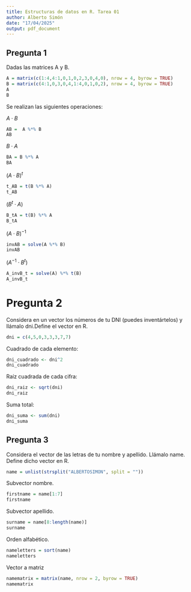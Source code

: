 ```yaml
---
title: Estructuras de datos en R. Tarea 01
author: Alberto Simón
date: "17/04/2025"
output: pdf_document
---
```

## Pregunta 1
Dadas las matrices A y B.
```r
A = matrix(c(1:4,4:1,0,1,0,2,3,0,4,0), nrow = 4, byrow = TRUE)
B = matrix(c(4:1,0,3,0,4,1:4,0,1,0,2), nrow = 4, byrow = TRUE)
A
B
```
Se realizan las siguientes operaciones:

$A\cdot B$
```r
AB =  A %*% B
AB
```
$B\cdot A$
```r
BA = B %*% A
BA
```

$(A\cdot B)^t$
```r
t_AB = t(B %*% A)
t_AB
```
$(B^t\cdot A)$
```r
B_tA = t(B) %*% A
B_tA
```

$(A\cdot B)^{-1}$
```r
invAB = solve(A %*% B)
invAB
```

$(A^{-1} \cdot B^t)$
```r
A_invB_t = solve(A) %*% t(B)
A_invB_t
```
# Pregunta 2
Considera en un vector los números de tu DNI (puedes inventártelos) y llámalo dni.Define el vector en R.
```r
dni = c(4,5,0,3,3,3,7,7)
```

Cuadrado de cada elemento:
```r
dni_cuadrado <- dni^2
dni_cuadrado
```

Raíz cuadrada de cada cifra:
```r
dni_raiz <- sqrt(dni)
dni_raiz
```

Suma total:
```r
dni_suma <- sum(dni)
dni_suma
```

## Pregunta 3
Considera el vector de las letras de tu nombre y apellido. Llámalo name. Define dicho vector en R.
```r
name = unlist(strsplit("ALBERTOSIMON", split = ""))
```
Subvector nombre.
```r
firstname = name[1:7]
firstname
```
Subvector apellido.
```r
surname = name[8:length(name)]
surname
```

Orden alfabético.
```r
nameletters = sort(name)
nameletters
```

Vector a matriz
```r
namematrix = matrix(name, nrow = 2, byrow = TRUE)
namematrix
```

